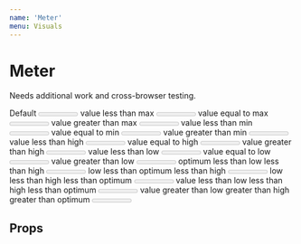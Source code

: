 ```yaml
---
name: 'Meter'
menu: Visuals
---
```




# Meter

Needs additional work and cross-browser testing.

<Playground>
  <Wrapper>
    <Label>Default</Label>
    <Meter />
  </Wrapper>
  <Wrapper>
    <Label>value less than max</Label>
    <Meter min={0} max={10} value={5} />
  </Wrapper>
  <Wrapper>
    <Label>value equal to max</Label>
    <Meter min={0} max={10} value={10} />
  </Wrapper>
  <Wrapper>
    <Label>value greater than max</Label>
    <Meter min={0} max={10} value={12} />
  </Wrapper>
  <Wrapper>
    <Label>value less than min</Label>
    <Meter min={0} max={10} value={-1} />
  </Wrapper>
  <Wrapper>
    <Label>value equal to min</Label>
    <Meter min={0} max={10} value={0} />
  </Wrapper>
  <Wrapper>
    <Label>value greater than min</Label>
    <Meter min={0} max={10} value={5} />
  </Wrapper>
  <Wrapper>
    <Label>value less than high</Label>
    <Meter min={0} max={10} low={3} high={7} optimum={5} value={6} />
  </Wrapper>
  <Wrapper>
    <Label>value equal to high</Label>
    <Meter min={0} max={10} low={3} high={7} optimum={5} value={7} />
  </Wrapper>
  <Wrapper>
    <Label>value greater than high</Label>
    <Meter min={0} max={10} low={3} high={7} optimum={5} value={8} />
  </Wrapper>
  <Wrapper>
    <Label>value less than low</Label>
    <Meter min={0} max={10} low={3} high={7} optimum={5} value={2} />
  </Wrapper>
  <Wrapper>
    <Label>value equal to low</Label>
    <Meter min={0} max={10} low={3} high={7} optimum={5} value={3} />
  </Wrapper>
  <Wrapper>
    <Label>value greater than low</Label>
    <Meter min={0} max={10} low={3} high={7} optimum={5} value={4} />
  </Wrapper>
  <Wrapper>
    <Label>optimum less than low less than high</Label>
    <Meter min={0} max={10} low={4} high={7} optimum={2} value={5} />
  </Wrapper>
  <Wrapper>
    <Label>low less than optimum less than high</Label>
    <Meter min={0} max={10} low={3} high={7} optimum={5} value={5} />
  </Wrapper>
  <Wrapper>
    <Label>low less than high less than optimum</Label>
    <Meter min={0} max={10} low={3} high={6} optimum={8} value={5} />
  </Wrapper>
  <Wrapper>
    <Label>value less than low less than high less than optimum</Label>
    <Meter min={0} max={10} low={4} high={6} optimum={8} value={2} />
  </Wrapper>
  <Wrapper>
    <Label>value greater than low greater than high greater than optimum</Label>
    <Meter min={0} max={10} low={6} high={4} optimum={1} value={8} />
  </Wrapper>
</Playground>

## Props

<Props of={Meter} />
